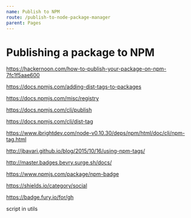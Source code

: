 ```yaml
---
name: Publish to NPM
route: /publish-to-node-package-manager
parent: Pages
---
```


# Publishing a package to NPM

https://hackernoon.com/how-to-publish-your-package-on-npm-7fc1f5aae600

https://docs.npmjs.com/adding-dist-tags-to-packages

https://docs.npmjs.com/misc/registry

https://docs.npmjs.com/cli/publish

https://docs.npmjs.com/cli/dist-tag

https://www.ibrightdev.com/node-v0.10.30/deps/npm/html/doc/cli/npm-tag.html

http://jbavari.github.io/blog/2015/10/16/using-npm-tags/

http://master.badges.bevry.surge.sh/docs/

https://www.npmjs.com/package/npm-badge

https://shields.io/category/social

https://badge.fury.io/for/gh

script in utils
